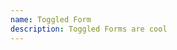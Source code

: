 ```yaml
---
name: Toggled Form
description: Toggled Forms are cool
---
```


<!-- Each question (input) will be displayed separately. Only one question will be on the page at a time. -->

<Question data-type="string" data-placeholder="Enter a string" data-required="true" data-label="Question?" id="1"></Question>

<Question data-type="number" data-placeholder="Enter a number" data-required="true" data-label="Question?" id="2"></Question>

<Question data-type="email" data-placeholder="Enter your email" data-required="true" data-label="Question?" id="3"></Question>

